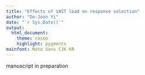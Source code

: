```yaml
---
title: "Effects of VAST load on response selection"
author: "Do-Joon Yi"
date: "`r Sys.Date()`"
output:
  html_document:
    theme: cosmo 
    highlight: pygments
mainfont: Noto Sans CJK KR
---
```


manuscript in preparation

